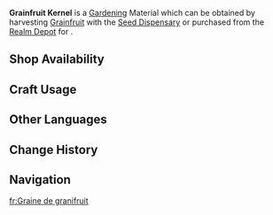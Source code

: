 {{Item Infobox
|id           = 130032
|image        = Item Grainfruit Kernel.png
|type         = Gardening Materials
|group        = Jade Field
|invCategory  = Seed Dispensary
|description  = A seed obtained from the [[Seed Dispensary]]. A quality seed full of life, just waiting to be planted in the fields of the Realm Within. After some time, it will grow into [[Grainfruit]].
|source1      = Harvesting [[Grainfruit]] with the [[Seed Dispensary]]
|source2      = [[Serenitea Pot/Realm Depot|Realm Depot]]
}}
'''Grainfruit Kernel''' is a [[Gardening]] Material which can be obtained by harvesting [[Grainfruit]] with the [[Seed Dispensary]] or purchased from the [[Realm Depot]] for {{Item|Realm Currency|30|x=5}}.

==Shop Availability==
{{Shop Availability|currency=Realm Currency}}

==Craft Usage==
{{Craft Usage}}

==Other Languages==
{{Other Languages|default_hidden=1
|en      = Grainfruit Kernel
|zhs     = 「颗粒果」的种子
|zhs_rm  = 
|zht     = 「顆粒果」的種子
|zht_rm  = 
|ja      = 「グレインの実」の種
|ja_rm   = "Gurein no Mi" no Tane
|ko      = 「알갱이 열매」 씨앗
|es      = Semilla de mahís
|fr      = Graine de granifruit
|ru      = Семена злакофрукта
|th      = Grainfruit Kernel
|vi      = Hạt Giống Hạt Ngũ Cốc
|de      = „Kornfrucht“-Samen
|id      = Grainfruit Kernel
|pt      = Semente de Frutogrão
|tr      = Tahıl Meyvesi Tohumu
|it      = Seme di Granifrutto
}}

==Change History==
{{Change History|5.0}}

==Navigation==
{{Material Navbox|Gardening Materials}}

[[fr:Graine de granifruit]]